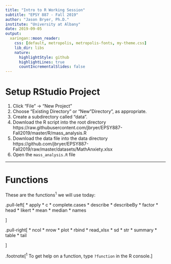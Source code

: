 ```yaml
---
title: "Intro to R Working Session"
subtitle: "EPSY 887 - Fall 2019"
author: "Jason Bryer, Ph.D."
institute: "University at Albany"
date: 2019-09-05
output:
  xaringan::moon_reader:
    css: [default, metropolis, metropolis-fonts, my-theme.css]
    lib_dir: libs
    nature:
      highlightStyle: github
      highlightLines: true
      countIncrementalSlides: false
---
```


# Setup RStudio Project

1. Click "File" -> "New Project"
2. Choose "Existing Directory" or "New "Directory", as appropriate.
3. Create a subdirectory called "data".
4. Download the R script into the root directory  
https://raw.githubusercontent.com/jbryer/EPSY887-Fall2019/master/R/mass_analysis.R
5. Download the data file into the data directory  
https://github.com/jbryer/EPSY887-Fall2019/raw/master/datasets/MathAnxiety.xlsx
6. Open the `mass_analysis.R` file

---


# Functions

These are the functions<sup>1</sup> we will use today:

.pull-left[
* apply
* c
* complete.cases
* describe
* describeBy
* factor
* head
* likert
* mean
* median
* names

]

.pull-right[
* ncol
* nrow
* plot
* rbind
* read_xlsx
* sd
* str
* summary
* table
* tail

]

.footnote[<sup>1</sup> To get help on a function, type `?function` in the R console.]
